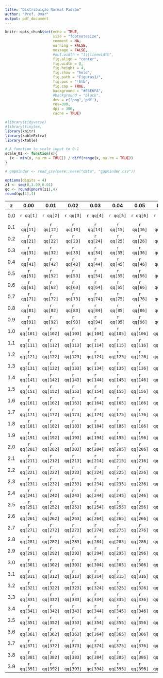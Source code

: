 ```yaml
---
title: "Distribuição Normal Padrão"
author: "Prof. Omar"
output: pdf_document
---
```


```r
knitr::opts_chunk$set(echo = TRUE, 
                      size = "footnotesize",
                      comment = NA,
                      warning = FALSE,
                      message = FALSE,
                      #out.width = "1\\linewidth",
                      fig.align = "center",
                      fig.width = 8, 
                      fig.height = 4, 
                      fig.show = "hold",
                      fig.path = "Figuras1/",
                      fig.pos = "!htb",
                      fig.cap = TRUE,
                      background = "#E6E6FA",
                      #background = "black",
                      dev = c("png",'pdf'),
                      res=300,
                      dpi = 300,
                      cache = TRUE)
```

```r
#library(tidyverse)
#library(tinytex)
library(knitr)
library(kableExtra)
library(xtable)
```

```r
# A function to scale input to 0-1
scale_01 <- function(x){
  (x - min(x, na.rm = TRUE)) / diff(range(x, na.rm = TRUE))
}
```

```r
# gapminder <- read_csv(here::here("data", "gapminder.csv"))
```


```r
options(digits = 4)
z1 <- seq(0,3.99,0.01)
qq <- round(pnorm(z1),4)
round(qq[1],4)
```

| z   |   0.00   |   0.01   |   0.02   |   0.03   |   0.04   |   0.05   |   0.06   |   0.07   |   0.08   |   0.09   |
|-----|:--------:|:--------:|:--------:|:--------:|:--------:|:--------:|:--------:|:--------:|:--------:|:--------:|
| 0.0 | `r qq[1]` |  `r qq[2]` |  `r qq[3]` |  `r qq[4]` |  `r qq[5]` |  `r qq[6]` |  `r qq[7]` |  `r qq[8]` |  `r qq[99]` | `r qq[10]` |
0.1 |  `r qq[11]`  |  `r qq[12]`  |  `r qq[13]`  |  `r qq[14]`  |  `r qq[15]`  |  `r qq[16]`  |  `r qq[17]`  |  `r qq[18]`  |  `r qq[19]`  |  `r qq[20]`  
0.2 |  `r qq[21]`  |  `r qq[22]`  |  `r qq[23]`  |  `r qq[24]`  |  `r qq[25]`  |  `r qq[26]`  |  `r qq[27]`  |  `r qq[28]`  |  `r qq[29]`  |  `r qq[30]`  
0.3 |  `r qq[31]`  |  `r qq[32]`  |  `r qq[33]`  |  `r qq[34]`  |  `r qq[35]`  |  `r qq[36]`  |  `r qq[37]`  |  `r qq[38]`  |  `r qq[39]`  |  `r qq[40]`  
0.4 |  `r qq[41]`  |  `r qq[42]`  |  `r qq[43]`  |  `r qq[44]`  |  `r qq[45]`  |  `r qq[46]`  |  `r qq[47]`  |  `r qq[48]`  |  `r qq[49]`  |  `r qq[50]`  
0.5 |  `r qq[51]`  |  `r qq[52]`  |  `r qq[53]`  |  `r qq[54]`  |  `r qq[55]`  |  `r qq[56]`  |  `r qq[57]`  |  `r qq[58]`  |  `r qq[59]`  |  `r qq[60]`  
0.6 |  `r qq[61]`  |  `r qq[62]`  |  `r qq[63]`  |  `r qq[64]`  |  `r qq[65]`  |  `r qq[66]`  |  `r qq[67]`  |  `r qq[68]`  |  `r qq[69]`  |  `r qq[70]`  
0.7 |  `r qq[71]`  |  `r qq[72]`  |  `r qq[73]`  |  `r qq[74]`  |  `r qq[75]`  |  `r qq[76]`  |  `r qq[77]`  |  `r qq[78]`  |  `r qq[79]`  |  `r qq[80]`  
0.8 |  `r qq[81]`  |  `r qq[82]`  |  `r qq[83]`  |  `r qq[84]`  |  `r qq[85]`  |  `r qq[86]`  |  `r qq[87]`  |  `r qq[88]`  |  `r qq[89]`  |  `r qq[90]`  
0.9 |  `r qq[91]`  |  `r qq[92]`  |  `r qq[93]`  |  `r qq[94]`  |  `r qq[95]`  |  `r qq[96]`  |  `r qq[97]`  |  `r qq[98]`  |  `r qq[99]`  |  `r qq[100]`  
1.0 |  `r qq[101]`  |  `r qq[102]`  |  `r qq[103]`  |  `r qq[104]`  |  `r qq[105]`  |  `r qq[106]`  |  `r qq[107]`  |  `r qq[108]`  |  `r qq[109]`  |  `r qq[110]`  
1.1 |  `r qq[111]`  |  `r qq[112]`  |  `r qq[113]`  |  `r qq[114]`  |  `r qq[115]`  |  `r qq[116]`  |  `r qq[117]`  |  `r qq[118]`  |  `r qq[119]`  |  `r qq[120]`  
1.2 |  `r qq[121]`  |  `r qq[122]`  |  `r qq[123]`  |  `r qq[124]`  |  `r qq[125]`  |  `r qq[126]`  |  `r qq[127]`  |  `r qq[128]`  |  `r qq[129]`  |  `r qq[130]`  
1.3 |  `r qq[131]`  |  `r qq[132]`  |  `r qq[133]`  |  `r qq[134]`  |  `r qq[135]`  |  `r qq[136]`  |  `r qq[137]`  |  `r qq[138]`  |  `r qq[139]`  |  `r qq[140]`  
1.4 |  `r qq[141]`  |  `r qq[142]`  |  `r qq[143]`  |  `r qq[144]`  |  `r qq[145]`  |  `r qq[146]`  |  `r qq[147]`  |  `r qq[148]`  |  `r qq[149]`  |  `r qq[150]`  
1.5 |  `r qq[151]`  |  `r qq[152]`  |  `r qq[153]`  |  `r qq[154]`  |  `r qq[155]`  |  `r qq[156]`  |  `r qq[157]`  |  `r qq[158]`  |  `r qq[159]`  |  `r qq[160]`  
1.6 |  `r qq[161]`  |  `r qq[162]`  |  `r qq[163]`  |  `r qq[164]`  |  `r qq[165]`  |  `r qq[166]`  |  `r qq[167]`  |  `r qq[168]`  |  `r qq[169]`  |  `r qq[170]`  
1.7 |  `r qq[171]`  |  `r qq[172]`  |  `r qq[173]`  |  `r qq[174]`  |  `r qq[175]`  |  `r qq[176]`  |  `r qq[177]`  |  `r qq[178]`  |  `r qq[179]`  |  `r qq[180]`  
1.8 |  `r qq[181]`  |  `r qq[182]`  |  `r qq[183]`  |  `r qq[184]`  |  `r qq[185]`  |  `r qq[186]`  |  `r qq[187]`  |  `r qq[188]`  |  `r qq[189]`  |  `r qq[190]`  
1.9 |  `r qq[191]`  |  `r qq[192]`  |  `r qq[193]`  |  `r qq[194]`  |  `r qq[195]`  |  `r qq[196]`  |  `r qq[197]`  |  `r qq[198]`  |  `r qq[199]`  |  `r qq[200]`  
2.0 |  `r qq[201]`  |  `r qq[202]`  |  `r qq[203]`  |  `r qq[204]`  |  `r qq[205]`  |  `r qq[206]`  |  `r qq[207]`  |  `r qq[208]`  |  `r qq[209]`  |  `r qq[210]`  
2.1 |  `r qq[211]`  |  `r qq[212]`  |  `r qq[213]`  |  `r qq[214]`  |  `r qq[215]`  |  `r qq[216]`  |  `r qq[217]`  |  `r qq[218]`  |  `r qq[219]`  |  `r qq[220]`  
2.2 |  `r qq[221]`  |  `r qq[222]`  |  `r qq[223]`  |  `r qq[224]`  |  `r qq[225]`  |  `r qq[226]`  |  `r qq[227]`  |  `r qq[228]`  |  `r qq[229]`  |  `r qq[230]`  
2.3 |  `r qq[231]`  |  `r qq[232]`  |  `r qq[233]`  |  `r qq[234]`  |  `r qq[235]`  |  `r qq[236]`  |  `r qq[237]`  |  `r qq[238]`  |  `r qq[239]`  |  `r qq[240]`  
2.4 |  `r qq[241]`  |  `r qq[242]`  |  `r qq[243]`  |  `r qq[244]`  |  `r qq[245]`  |  `r qq[246]`  |  `r qq[247]`  |  `r qq[248]`  |  `r qq[249]`  |  `r qq[250]`  
2.5 |  `r qq[251]`  |  `r qq[252]`  |  `r qq[253]`  |  `r qq[254]`  |  `r qq[255]`  |  `r qq[256]`  |  `r qq[257]`  |  `r qq[258]`  |  `r qq[259]`  |  `r qq[260]`  
2.6 |  `r qq[261]`  |  `r qq[262]`  |  `r qq[263]`  |  `r qq[264]`  |  `r qq[265]`  |  `r qq[266]`  |  `r qq[267]`  |  `r qq[268]`  |  `r qq[269]`  |  `r qq[270]`  
2.7 |  `r qq[271]`  |  `r qq[272]`  |  `r qq[273]`  |  `r qq[274]`  |  `r qq[275]`  |  `r qq[276]`  |  `r qq[277]`  |  `r qq[278]`  |  `r qq[279]`  |  `r qq[280]`  
2.8 |  `r qq[281]`  |  `r qq[282]`  |  `r qq[283]`  |  `r qq[284]`  |  `r qq[285]`  |  `r qq[286]`  |  `r qq[287]`  |  `r qq[288]`  |  `r qq[289]`  |  `r qq[290]`  
2.9 |  `r qq[291]`  |  `r qq[292]`  |  `r qq[293]`  |  `r qq[294]`  |  `r qq[295]`  |  `r qq[296]`  |  `r qq[297]`  |  `r qq[298]`  |  `r qq[299]`  |  `r qq[300]`  
3.0 |  `r qq[301]`  |  `r qq[302]`  |  `r qq[303]`  |  `r qq[304]`  |  `r qq[305]`  |  `r qq[306]`  |  `r qq[307]`  |  `r qq[308]`  |  `r qq[309]`  |  `r qq[310]`  
3.1 |  `r qq[311]`  |  `r qq[312]`  |  `r qq[313]`  |  `r qq[314]`  |  `r qq[315]`  |  `r qq[316]`  |  `r qq[317]`  |  `r qq[318]`  |  `r qq[319]`  |  `r qq[310]`  
3.2 |  `r qq[321]`  |  `r qq[322]`  |  `r qq[323]`  |  `r qq[324]`  |  `r qq[325]`  |  `r qq[326]`  |  `r qq[327]`  |  `r qq[328]`  |  `r qq[329]`  |  `r qq[330]`  
3.3 |  `r qq[331]`  |  `r qq[332]`  |  `r qq[333]`  |  `r qq[334]`  |  `r qq[335]`  |  `r qq[336]`  |  `r qq[337]`  |  `r qq[338]`  |  `r qq[339]`  |  `r qq[340]`  
3.4 |  `r qq[341]`  |  `r qq[342]`  |  `r qq[343]`  |  `r qq[344]`  |  `r qq[345]`  |  `r qq[346]`  |  `r qq[347]`  |  `r qq[348]`  |  `r qq[349]`  |  `r qq[350]`  
3.5 |  `r qq[351]`  |  `r qq[352]`  |  `r qq[353]`  |  `r qq[354]`  |  `r qq[355]`  |  `r qq[356]`  |  `r qq[357]`  |  `r qq[358]`  |  `r qq[359]`  |  `r qq[360]`  
3.6 |  `r qq[361]`  |  `r qq[362]`  |  `r qq[363]`  |  `r qq[364]`  |  `r qq[365]`  |  `r qq[366]`  |  `r qq[367]`  |  `r qq[368]`  |  `r qq[369]`  |  `r qq[370]`  
3.7 |  `r qq[371]`  |  `r qq[372]`  |  `r qq[373]`  |  `r qq[374]`  |  `r qq[375]`  |  `r qq[376]`  |  `r qq[377]`  |  `r qq[378]`  |  `r qq[379]`  |  `r qq[380]`  
3.8 |  `r qq[381]`  |  `r qq[382]`  |  `r qq[383]`  |  `r qq[384]`  |  `r qq[385]`  |  `r qq[386]`  |  `r qq[387]`  |  `r qq[388]`  |  `r qq[389]`  |  `r qq[390]`  
3.9 |  `r qq[391]`  |  `r qq[392]`  |  `r qq[393]`  |  `r qq[394]`  |  `r qq[395]`  |  `r qq[396]`  |  `r qq[397]`  |  `r qq[398]`  |  `r qq[399]`  |  `r qq[400]`



